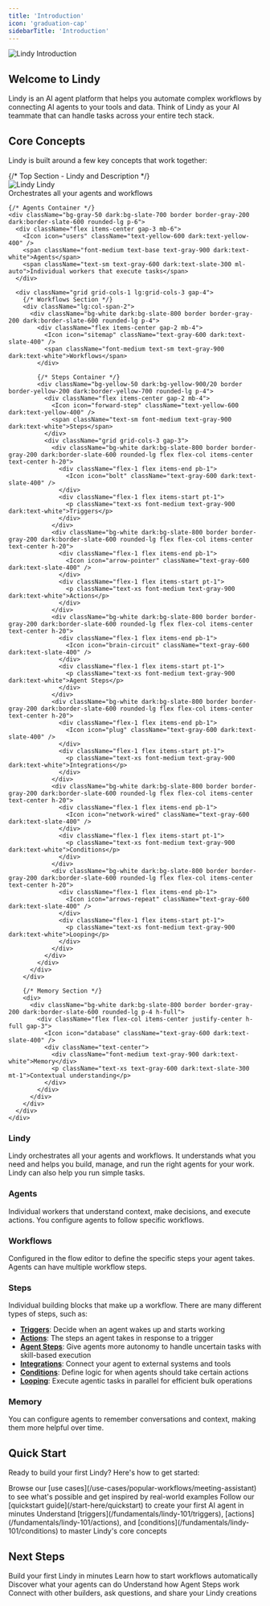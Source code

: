 ```yaml
---
title: 'Introduction'
icon: 'graduation-cap'
sidebarTitle: 'Introduction'
---
```

<Frame>
  <img src="/lindy-brand-assets/intro.jpg" alt="Lindy Introduction" />
</Frame>

## Welcome to Lindy

Lindy is an AI agent platform that helps you automate complex workflows by connecting AI agents to your tools and data. Think of Lindy as your AI teammate that can handle tasks across your entire tech stack.

## Core Concepts

Lindy is built around a few key concepts that work together:

<div className="not-prose my-8">
  <div className="max-w-4xl mx-auto border border-yellow-400 dark:border-yellow-500 rounded-xl p-6">
    {/* Top Section - Lindy and Description */}
    <div className="flex items-center justify-between mb-6">
      <div className="flex items-center gap-3">
        <img src="/lindy-brand-assets/256-2.png" alt="Lindy" style={{ maxHeight: '20px', maxWidth: '20px' }} />
        <span className="font-medium text-lg text-gray-900 dark:text-white">Lindy</span>
      </div>
      <span className="text-sm text-gray-600 dark:text-slate-300">Orchestrates all your agents and workflows</span>
    </div>
    
    {/* Agents Container */}
    <div className="bg-gray-50 dark:bg-slate-700 border border-gray-200 dark:border-slate-600 rounded-lg p-6">
      <div className="flex items-center gap-3 mb-6">
        <Icon icon="users" className="text-yellow-600 dark:text-yellow-400" />
        <span className="font-medium text-base text-gray-900 dark:text-white">Agents</span>
        <span className="text-sm text-gray-600 dark:text-slate-300 ml-auto">Individual workers that execute tasks</span>
      </div>
      
      <div className="grid grid-cols-1 lg:grid-cols-3 gap-4">
        {/* Workflows Section */}
        <div className="lg:col-span-2">
          <div className="bg-white dark:bg-slate-800 border border-gray-200 dark:border-slate-600 rounded-lg p-4">
            <div className="flex items-center gap-2 mb-4">
              <Icon icon="sitemap" className="text-gray-600 dark:text-slate-400" />
              <span className="font-medium text-sm text-gray-900 dark:text-white">Workflows</span>
            </div>
            
            {/* Steps Container */}
            <div className="bg-yellow-50 dark:bg-yellow-900/20 border border-yellow-200 dark:border-yellow-700 rounded-lg p-4">
              <div className="flex items-center gap-2 mb-4">
                <Icon icon="forward-step" className="text-yellow-600 dark:text-yellow-400" />
                <span className="text-sm font-medium text-gray-900 dark:text-white">Steps</span>
              </div>
              <div className="grid grid-cols-3 gap-3">
                <div className="bg-white dark:bg-slate-800 border border-gray-200 dark:border-slate-600 rounded-lg flex flex-col items-center text-center h-20">
                  <div className="flex-1 flex items-end pb-1">
                    <Icon icon="bolt" className="text-gray-600 dark:text-slate-400" />
                  </div>
                  <div className="flex-1 flex items-start pt-1">
                    <p className="text-xs font-medium text-gray-900 dark:text-white">Triggers</p>
                  </div>
                </div>
                <div className="bg-white dark:bg-slate-800 border border-gray-200 dark:border-slate-600 rounded-lg flex flex-col items-center text-center h-20">
                  <div className="flex-1 flex items-end pb-1">
                    <Icon icon="arrow-pointer" className="text-gray-600 dark:text-slate-400" />
                  </div>
                  <div className="flex-1 flex items-start pt-1">
                    <p className="text-xs font-medium text-gray-900 dark:text-white">Actions</p>
                  </div>
                </div>
                <div className="bg-white dark:bg-slate-800 border border-gray-200 dark:border-slate-600 rounded-lg flex flex-col items-center text-center h-20">
                  <div className="flex-1 flex items-end pb-1">
                    <Icon icon="brain-circuit" className="text-gray-600 dark:text-slate-400" />
                  </div>
                  <div className="flex-1 flex items-start pt-1">
                    <p className="text-xs font-medium text-gray-900 dark:text-white">Agent Steps</p>
                  </div>
                </div>
                <div className="bg-white dark:bg-slate-800 border border-gray-200 dark:border-slate-600 rounded-lg flex flex-col items-center text-center h-20">
                  <div className="flex-1 flex items-end pb-1">
                    <Icon icon="plug" className="text-gray-600 dark:text-slate-400" />
                  </div>
                  <div className="flex-1 flex items-start pt-1">
                    <p className="text-xs font-medium text-gray-900 dark:text-white">Integrations</p>
                  </div>
                </div>
                <div className="bg-white dark:bg-slate-800 border border-gray-200 dark:border-slate-600 rounded-lg flex flex-col items-center text-center h-20">
                  <div className="flex-1 flex items-end pb-1">
                    <Icon icon="network-wired" className="text-gray-600 dark:text-slate-400" />
                  </div>
                  <div className="flex-1 flex items-start pt-1">
                    <p className="text-xs font-medium text-gray-900 dark:text-white">Conditions</p>
                  </div>
                </div>
                <div className="bg-white dark:bg-slate-800 border border-gray-200 dark:border-slate-600 rounded-lg flex flex-col items-center text-center h-20">
                  <div className="flex-1 flex items-end pb-1">
                    <Icon icon="arrows-repeat" className="text-gray-600 dark:text-slate-400" />
                  </div>
                  <div className="flex-1 flex items-start pt-1">
                    <p className="text-xs font-medium text-gray-900 dark:text-white">Looping</p>
                  </div>
                </div>
              </div>
            </div>
          </div>
        </div>
        
        {/* Memory Section */}
        <div>
          <div className="bg-white dark:bg-slate-800 border border-gray-200 dark:border-slate-600 rounded-lg p-4 h-full">
            <div className="flex flex-col items-center justify-center h-full gap-3">
              <Icon icon="database" className="text-gray-600 dark:text-slate-400" />
              <div className="text-center">
                <div className="font-medium text-gray-900 dark:text-white">Memory</div>
                <p className="text-xs text-gray-600 dark:text-slate-300 mt-1">Contextual understanding</p>
              </div>
            </div>
          </div>
        </div>
      </div>
    </div>
  </div>
</div>

### **Lindy**
Lindy orchestrates all your agents and workflows. It understands what you need and helps you build, manage, and run the right agents for your work. Lindy can also help you run simple tasks.

### **Agents**
Individual workers that understand context, make decisions, and execute actions. You configure agents to follow specific workflows.

### **Workflows**
Configured in the flow editor to define the specific steps your agent takes. Agents can have multiple workflow steps.

### **Steps**
Individual building blocks that make up a workflow. There are many different types of steps, such as:
- **[Triggers](/fundamentals/lindy-101/triggers)**: Decide when an agent wakes up and starts working
- **[Actions](/fundamentals/lindy-101/actions)**: The steps an agent takes in response to a trigger
- **[Agent Steps](/fundamentals/lindy-101/ai-agents)**: Give agents more autonomy to handle uncertain tasks with skill-based execution
- **[Integrations](/skills/popular-integrations)**: Connect your agent to external systems and tools
- **[Conditions](/fundamentals/lindy-101/conditions)**: Define logic for when agents should take certain actions
- **[Looping](/fundamentals/lindy-101/looping)**: Execute agentic tasks in parallel for efficient bulk operations

### **Memory**
You can configure agents to remember conversations and context, making them more helpful over time.

## Quick Start

Ready to build your first Lindy? Here's how to get started:

<Steps>
  <Step title="Try a template">
    Browse our [use cases](/use-cases/popular-workflows/meeting-assistant) to see what's possible and get inspired by real-world examples
  </Step>
  <Step title="Build your first agent">
    Follow our [quickstart guide](/start-here/quickstart) to create your first AI agent in minutes
  </Step>
  <Step title="Learn the basics">
    Understand [triggers](/fundamentals/lindy-101/triggers), [actions](/fundamentals/lindy-101/actions), and [conditions](/fundamentals/lindy-101/conditions) to master Lindy's core concepts
  </Step>
</Steps>

## Next Steps

<CardGroup cols={2}>
  <Card title="Quickstart Guide" href="/start-here/quickstart" icon="rocket">
    Build your first Lindy in minutes
  </Card>
  <Card title="Triggers" href="/fundamentals/lindy-101/triggers" icon="bolt">
    Learn how to start workflows automatically
  </Card>
  <Card title="Actions" href="/fundamentals/lindy-101/actions" icon="arrow-pointer">
    Discover what your agents can do
  </Card>
  <Card title="Agent Steps" href="/fundamentals/lindy-101/ai-agents" icon="brain-circuit">
    Understand how Agent Steps work
  </Card>
</CardGroup>

<Card title="Community" href="https://community.lindy.ai/join" icon="users">
  Connect with other builders, ask questions, and share your Lindy creations
</Card>
